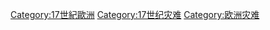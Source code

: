 [[Category:17世紀歐洲|Category:17世紀歐洲]]
[[Category:17世纪灾难|Category:17世纪灾难]]
[[Category:欧洲灾难|Category:欧洲灾难]]